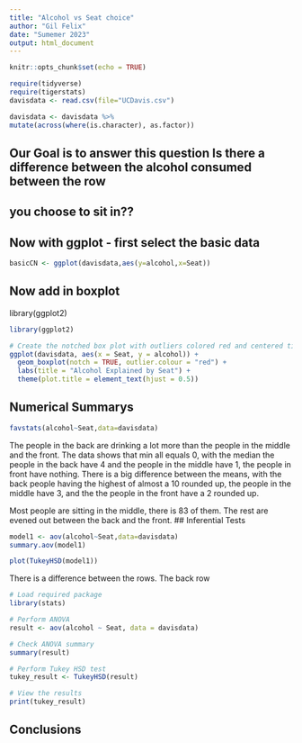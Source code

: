 ```yaml
---
title: "Alcohol vs Seat choice"
author: "Gil Felix"
date: "Sumemer 2023"
output: html_document
---
```


```r
knitr::opts_chunk$set(echo = TRUE)
```

```r
require(tidyverse)
require(tigerstats)
davisdata <- read.csv(file="UCDavis.csv")
```

```r
davisdata <- davisdata %>%
mutate(across(where(is.character), as.factor)) 
```
## Our Goal is to answer this question Is there a difference between the alcohol consumed between the row
## you choose to sit in??

## Now with ggplot - first select the basic data

```r
basicCN <- ggplot(davisdata,aes(y=alcohol,x=Seat))
```
## Now add in boxplot

library(ggplot2)

```r
library(ggplot2)

# Create the notched box plot with outliers colored red and centered title
ggplot(davisdata, aes(x = Seat, y = alcohol)) +
  geom_boxplot(notch = TRUE, outlier.colour = "red") +
  labs(title = "Alcohol Explained by Seat") +
  theme(plot.title = element_text(hjust = 0.5))


```




## Numerical Summarys 

```r
favstats(alcohol~Seat,data=davisdata)
```
The people in the back are drinking a lot more than the people in the middle and the front. The data shows that min all equals 0, with the median the people in the back have 4 and the people in the middle have 1, the people in front have nothing. There is a big difference between the means, with the back people having the highest of almost a 10 rounded up, the people in the middle have 3, and the the people in the front have a 2 rounded up.

Most people are sitting in the middle, there is 83 of them. The rest are evened out between the back and the front.
## Inferential Tests

```r
model1 <- aov(alcohol~Seat,data=davisdata)
summary.aov(model1)
```

```r
plot(TukeyHSD(model1))
```

There is a difference between the rows. The back row 

```r
# Load required package
library(stats)

# Perform ANOVA
result <- aov(alcohol ~ Seat, data = davisdata)

# Check ANOVA summary
summary(result)


```

```r
# Perform Tukey HSD test
tukey_result <- TukeyHSD(result)

# View the results
print(tukey_result)

```


## Conclusions


